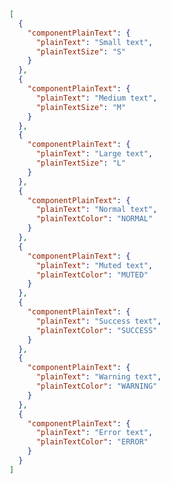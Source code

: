 ```json
[
  {
    "componentPlainText": {
      "plainText": "Small text",
      "plainTextSize": "S"
    }
  },
  {
    "componentPlainText": {
      "plainText": "Medium text",
      "plainTextSize": "M"
    }
  },
  {
    "componentPlainText": {
      "plainText": "Large text",
      "plainTextSize": "L"
    }
  },
  {
    "componentPlainText": {
      "plainText": "Normal text",
      "plainTextColor": "NORMAL"
    }
  },
  {
    "componentPlainText": {
      "plainText": "Muted text",
      "plainTextColor": "MUTED"
    }
  },
  {
    "componentPlainText": {
      "plainText": "Success text",
      "plainTextColor": "SUCCESS"
    }
  },
  {
    "componentPlainText": {
      "plainText": "Warning text",
      "plainTextColor": "WARNING"
    }
  },
  {
    "componentPlainText": {
      "plainText": "Error text",
      "plainTextColor": "ERROR"
    }
  }
]
```
